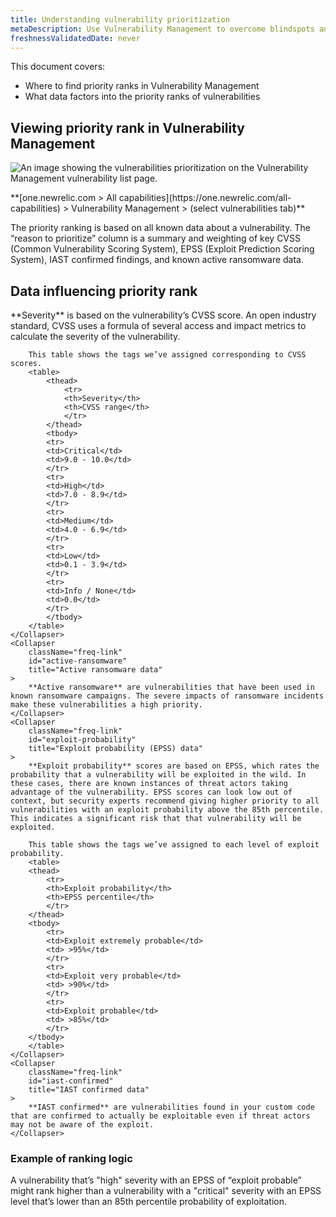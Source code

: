 ```yaml
---
title: Understanding vulnerability prioritization
metaDescription: Use Vulnerability Management to overcome blindspots and assign remediation to developers as a security team.
freshnessValidatedDate: never
---
```



This document covers: 

- Where to find priority ranks in Vulnerability Management
- What data factors into the priority ranks of vulnerabilities

## Viewing priority rank in Vulnerability Management

<img
  title="Vulnerability Management prioritization"
  alt="An image showing the vulnerabilities prioritization on the Vulnerability Management vulnerability list page."
  src={vmPriority}
/>

<figcaption>
  <DoNotTranslate>**[one.newrelic.com > All capabilities](https://one.newrelic.com/all-capabilities) > Vulnerability Management > (select vulnerabilities tab)**</DoNotTranslate>
</figcaption>

The priority ranking is based on all known data about a vulnerability. The “reason to prioritize” column is a summary and weighting of key CVSS (Common Vulnerability Scoring System), EPSS (Exploit Prediction Scoring System), IAST confirmed findings, and known active ransomware data. 

## Data influencing priority rank

<CollapserGroup>
    <Collapser
        className="freq-link"
        id="severity"
        title="Severity data"
    >
        **Severity** is based on the vulnerability’s CVSS score. An open industry standard, CVSS uses a formula of several access and impact metrics to calculate the severity of the vulnerability.

        This table shows the tags we’ve assigned corresponding to CVSS scores.
        <table>
            <thead>
                <tr>
                <th>Severity</th>
                <th>CVSS range</th>
                </tr>
            </thead>
            <tbody>
            <tr>
            <td>Critical</td>
            <td>9.0 - 10.0</td>
            </tr>
            <tr>
            <td>High</td>
            <td>7.0 - 8.9</td>
            </tr>
            <tr>
            <td>Medium</td>
            <td>4.0 - 6.9</td>
            </tr>
            <tr>
            <td>Low</td>
            <td>0.1 - 3.9</td>
            </tr>
            <tr>
            <td>Info / None</td>
            <td>0.0</td>
            </tr>
            </tbody>
        </table>
    </Collapser>
    <Collapser
        className="freq-link"
        id="active-ransomware"
        title="Active ransomware data"
    >
        **Active ransomware** are vulnerabilities that have been used in known ransomware campaigns. The severe impacts of ransomware incidents make these vulnerabilities a high priority.
    </Collapser>
    <Collapser
        className="freq-link"
        id="exploit-probability"
        title="Exploit probability (EPSS) data"
    >
        **Exploit probability** scores are based on EPSS, which rates the probability that a vulnerability will be exploited in the wild. In these cases, there are known instances of threat actors taking advantage of the vulnerability. EPSS scores can look low out of context, but security experts recommend giving higher priority to all vulnerabilities with an exploit probability above the 85th percentile. This indicates a significant risk that that vulnerability will be exploited.

        This table shows the tags we’ve assigned to each level of exploit probability.
        <table>
        <thead>
            <tr>
            <th>Exploit probability</th>
            <th>EPSS percentile</th>
            </tr>
        </thead>
        <tbody>
            <tr>
            <td>Exploit extremely probable</td>
            <td> >95%</td>
            </tr>
            <tr>
            <td>Exploit very probable</td>
            <td> >90%</td>
            </tr>
            <tr>
            <td>Exploit probable</td>
            <td> >85%</td>
            </tr>
        </tbody>
        </table>
    </Collapser>
    <Collapser
        className="freq-link"
        id="iast-confirmed"
        title="IAST confirmed data"
    >
        **IAST confirmed** are vulnerabilities found in your custom code that are confirmed to actually be exploitable even if threat actors may not be aware of the exploit.
    </Collapser>
</CollapserGroup>

### Example of ranking logic

A vulnerability that’s "high" severity with an EPSS of “exploit probable” might rank higher than a vulnerability with a "critical" severity with an EPSS level that’s lower than an 85th percentile probability of exploitation. 
